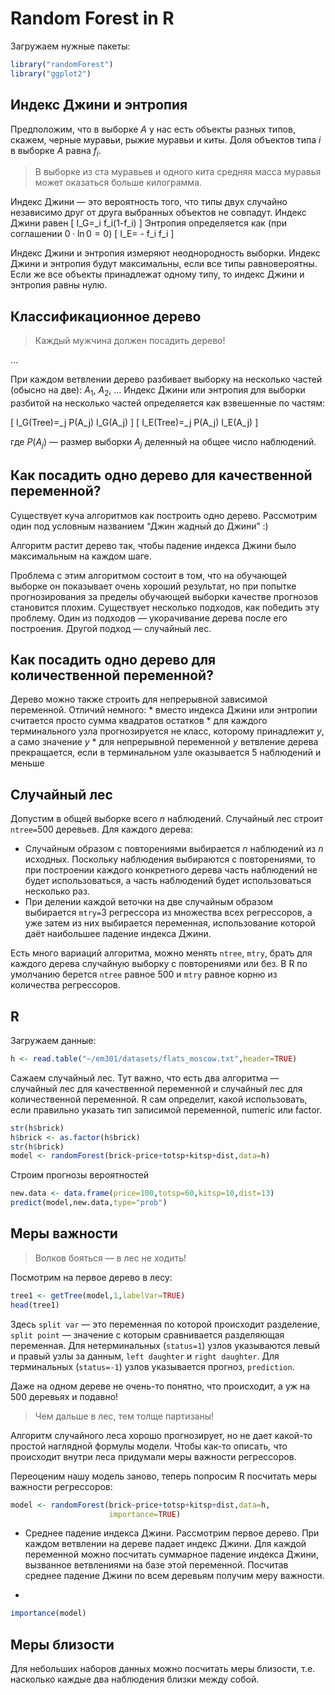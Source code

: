 Random Forest in R
==================

Загружаем нужные пакеты:
```r
library("randomForest")
library("ggplot2")
```




## Индекс Джини и энтропия

Предположим, что в выборке $A$ у нас есть объекты разных типов, скажем, черные муравьи, рыжие муравьи и киты. Доля объектов типа $i$ в выборке $A$ равна $f_i$.


> В выборке из ста муравьев и одного кита средняя масса муравья может оказаться больше килограмма.

Индекс Джини --- это вероятность того, что типы двух случайно независимо друг от друга выбранных объектов не совпадут. Индекс Джини равен
\[
I_G=\sum_i f_i(1-f_i)
\]
Энтропия определяется как (при соглашении $0 \cdot \ln 0=0$)
\[
I_E= - \sum f_i \ln f_i
\]

Индекс Джини и энтропия измеряют неоднородность выборки. Индекс Джини и энтропия будут максимальны, если все типы равновероятны. Если же все объекты принадлежат одному типу, то индекс Джини и энтропия равны нулю.

## Классификационное дерево

> Каждый мужчина должен посадить дерево!

...

При каждом ветвлении дерево разбивает выборку на несколько частей (обысно на две): $A_1$, $A_2$, ... Индекс Джини или энтропия для выборки разбитой на несколько частей определяется как взвешенные по частям:

\[
I_G(Tree)=\sum_j P(A_j) \cdot I_G(A_j)
\]
\[
I_E(Tree)=\sum_j P(A_j) \cdot I_E(A_j)
\]

где $P(A_j)$ --- размер выборки $A_j$ деленный на общее число наблюдений.

## Как посадить одно дерево для качественной переменной?

Существует куча алгоритмов как построить одно дерево. Рассмотрим один под условным названием "Джин жадный до Джини" :)

Алгоритм растит дерево так, чтобы падение индекса Джини было максимальным на каждом шаге.

Проблема с этим алгоритмом состоит в том, что на обучающей выборке он показывает очень хороший результат, но при попытке прогнозирования за пределы обучающей выборки качестве прогнозов становится плохим. Существует несколько подходов, как победить эту проблему. Один из подходов --- укорачивание дерева после его построения. Другой подход --- случайный лес.

## Как посадить одно дерево для количественной переменной?

Дерево  можно также строить для непрерывной зависимой переменной. Отличий немного:
* вместо индекса Джини или энтропии считается просто сумма квадратов остатков
* для каждого терминального узла прогнозируется не класс, которому принадлежит $y$, а само значение $y$
* для непрерывной переменной $y$ ветвление дерева прекращается, если в терминальном узле оказывается 5 наблюдений и меньше


## Случайный лес

Допустим в общей выборке всего $n$ наблюдений. 
Случайный лес строит `ntree=`500 деревьев. Для каждого дерева:

* Случайным образом с повторениями выбирается $n$ наблюдений из $n$ исходных. Поскольку наблюдения выбираются с повторениями, то при построении каждого конкретного дерева часть наблюдений не будет использоваться, а часть наблюдений будет использоваться несколько раз.
* При делении каждой веточки на две случайным образом выбирается `mtry=`3 регрессора из множества всех регрессоров, а уже затем из них выбирается переменная, использование которой даёт наибольшее падение индекса Джини.

Есть много вариаций алгоритма, можно менять `ntree`, `mtry`, брать для каждого дерева случайную выборку с повторениями или без. В R по умолчанию берется `ntree` равное 500 и `mtry` равное корню из количества регрессоров. 


## R

Загружаем данные:
```r
h <- read.table("~/em301/datasets/flats_moscow.txt",header=TRUE)
```

Сажаем случайный лес. Тут важно, что есть два алгоритма --- случайный лес для качественной переменной и случайный лес для количественной переменной. R сам определит, какой использовать, если правильно указать тип записимой переменной, numeric или factor. 
```r
str(h$brick)
h$brick <- as.factor(h$brick)
str(h$brick)
model <- randomForest(brick~price+totsp+kitsp+dist,data=h)
```

Строим прогнозы вероятностей
```r
new.data <- data.frame(price=100,totsp=60,kitsp=10,dist=13)
predict(model,new.data,type="prob")
```


## Меры важности

> Волков бояться --- в лес не ходить!

Посмотрим на первое дерево в лесу:

```r
tree1 <- getTree(model,1,labelVar=TRUE)
head(tree1)
```

Здесь `split var` --- это переменная по которой происходит разделение, `split point` --- значение с которым сравнивается разделяющая переменная. Для нетерминальных (`status=1`) узлов указываются левый и правый узлы за данным, `left daughter` и `right daughter`. Для терминальных (`status=-1`) узлов указывается прогноз, `prediction`.

Даже на одном дереве не очень-то понятно, что происходит, а уж на 500 деревьях и подавно! 

> Чем дальше в лес, тем толще партизаны!

Алгоритм случайного леса хорошо прогнозирует, но не дает какой-то простой наглядной формулы модели. Чтобы как-то описать, что происходит внутри леса придумали меры важности регрессоров.

Переоценим нашу модель заново, теперь попросим R посчитать меры важности регрессоров:
```r
model <- randomForest(brick~price+totsp+kitsp+dist,data=h,
                      importance=TRUE)
```


* Среднее падение индекса Джини. Рассмотрим первое дерево. При каждом ветвлении на дереве падает индекс Джини. Для каждой переменной можно посчитать суммарное падение индекса Джини, вызванное ветвлениями на базе этой переменной. Посчитав среднее падение Джини по всем деревьям получим меру важности. 




* 

```r
importance(model)
```



## Меры близости

Для небольших наборов данных можно посчитать меры близости, т.е. насколько каждые два наблюдения близки между собой. 



